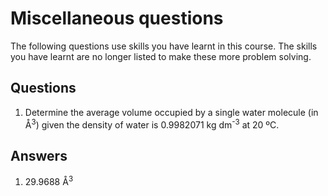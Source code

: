 # Miscellaneous questions {#ch-questions}

The following questions use skills you have learnt in this course. The skills you have learnt are no longer listed to make these more problem solving.

## Questions
:::question
1. Determine the average volume occupied by a single water molecule (in Å^3^) given the density of water is 0.9982071 kg dm^-3^ at 20 ºC.
:::

## Answers
1. 29.9688 Å^3^
